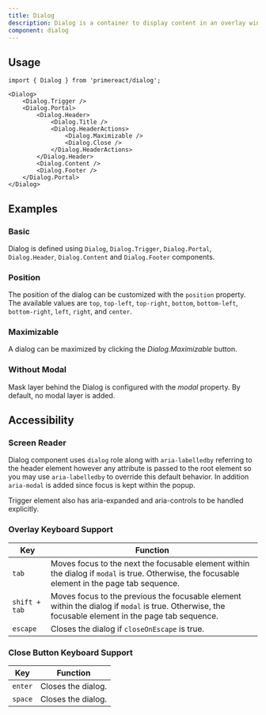 ```yaml
---
title: Dialog
description: Dialog is a container to display content in an overlay window.
component: dialog
---
```


## Usage

```tsx
import { Dialog } from 'primereact/dialog';
```

```tsx
<Dialog>
    <Dialog.Trigger />
    <Dialog.Portal>
        <Dialog.Header>
            <Dialog.Title />
            <Dialog.HeaderActions>
                <Dialog.Maximizable />
                <Dialog.Close />
            </Dialog.HeaderActions>
        </Dialog.Header>
        <Dialog.Content />
        <Dialog.Footer />
    </Dialog.Portal>
</Dialog>
```

## Examples

### Basic

Dialog is defined using `Dialog`, `Dialog.Trigger`, `Dialog.Portal`, `Dialog.Header`, `Dialog.Content` and `Dialog.Footer` components.

<DocDemoViewer name="dialog:basic-demo" />

### Position

The position of the dialog can be customized with the `position` property. The available values are `top`, `top-left`, `top-right`, `bottom`, `bottom-left`, `bottom-right`, `left`, `right`, and `center`.

<DocDemoViewer name="dialog:position-demo" />

### Maximizable

A dialog can be maximized by clicking the _Dialog.Maximizable_ button.

<DocDemoViewer name="dialog:maximizable-demo" />

### Without Modal

Mask layer behind the Dialog is configured with the _modal_ property. By default, no modal layer is added.

<DocDemoViewer name="dialog:without-modal-demo" />

## Accessibility

### Screen Reader

Dialog component uses `dialog` role along with `aria-labelledby` referring to the header element however any attribute is passed to the root element so you may use `aria-labelledby` to override this default behavior. In addition `aria-modal` is added since focus is kept within the popup.

Trigger element also has aria-expanded and aria-controls to be handled explicitly.

### Overlay Keyboard Support

| Key           | Function                                                                                                                                           |
| ------------- | -------------------------------------------------------------------------------------------------------------------------------------------------- |
| `tab`         | Moves focus to the next the focusable element within the dialog if `modal` is true. Otherwise, the focusable element in the page tab sequence.     |
| `shift + tab` | Moves focus to the previous the focusable element within the dialog if `modal` is true. Otherwise, the focusable element in the page tab sequence. |
| `escape`      | Closes the dialog if `closeOnEscape` is true.                                                                                                      |

### Close Button Keyboard Support

| Key     | Function           |
| ------- | ------------------ |
| `enter` | Closes the dialog. |
| `space` | Closes the dialog. |
